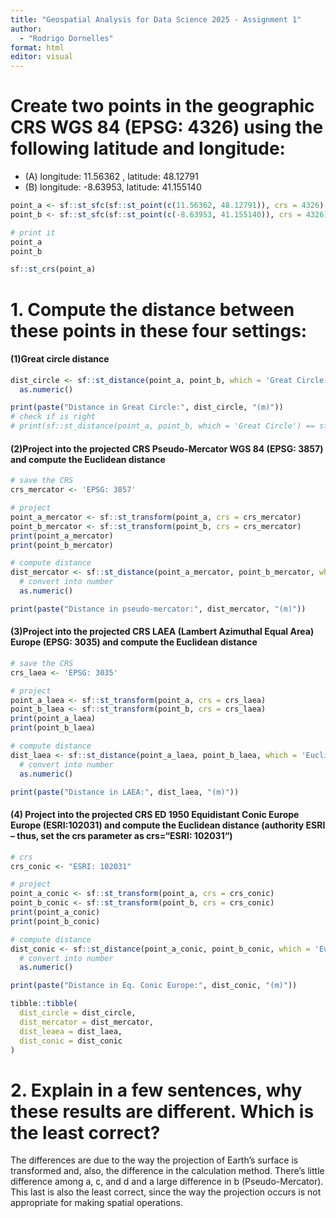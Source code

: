 ```yaml
---
title: "Geospatial Analysis for Data Science 2025 - Assignment 1"
author: 
  - "Rodrigo Dornelles"
format: html
editor: visual
---
```


# Create two points in the geographic CRS WGS 84 (EPSG: 4326) using the following latitude and longitude:

-   \(A\) longitude: 11.56362 , latitude: 48.12791
-   \(B\) longitude: -8.63953, latitude: 41.155140

```r

point_a <- sf::st_sfc(sf::st_point(c(11.56362, 48.12791)), crs = 4326)
point_b <- sf::st_sfc(sf::st_point(c(-8.63953, 41.155140)), crs = 4326)

# print it
point_a
point_b

```

```r
sf::st_crs(point_a)
```

# 1. Compute the distance between these points in these four settings:

#### (1)Great circle distance

```r

dist_circle <- sf::st_distance(point_a, point_b, which = 'Great Circle') |> 
  as.numeric()

print(paste("Distance in Great Circle:", dist_circle, "(m)"))
# check if is right
# print(sf::st_distance(point_a, point_b, which = 'Great Circle') == sf::st_distance(point_b, point_a, which = 'Great Circle'))
```

#### (2)Project into the projected CRS Pseudo-Mercator WGS 84 (EPSG: 3857) and compute the Euclidean distance

```r

# save the CRS
crs_mercator <- 'EPSG: 3857'

# project 
point_a_mercator <- sf::st_transform(point_a, crs = crs_mercator)
point_b_mercator <- sf::st_transform(point_b, crs = crs_mercator)
print(point_a_mercator)
print(point_b_mercator)

# compute distance
dist_mercator <- sf::st_distance(point_a_mercator, point_b_mercator, which = 'Euclidean') |> 
  # convert into number
  as.numeric()

print(paste("Distance in pseudo-mercator:", dist_mercator, "(m)"))
```

#### (3)Project into the projected CRS LAEA (Lambert Azimuthal Equal Area) Europe (EPSG: 3035) and compute the Euclidean distance

```r

# save the CRS
crs_laea <- 'EPSG: 3035'

# project 
point_a_laea <- sf::st_transform(point_a, crs = crs_laea)
point_b_laea <- sf::st_transform(point_b, crs = crs_laea)
print(point_a_laea)
print(point_b_laea)

# compute distance
dist_laea <- sf::st_distance(point_a_laea, point_b_laea, which = 'Euclidean') |> 
  # convert into number
  as.numeric()

print(paste("Distance in LAEA:", dist_laea, "(m)"))


```

#### (4) Project into the projected CRS ED 1950 Equidistant Conic Europe Europe (ESRI:102031) and compute the Euclidean distance (authority ESRI – thus, set the crs parameter as crs=“ESRI: 102031“)

```r

# crs
crs_conic <- "ESRI: 102031"

# project 
point_a_conic <- sf::st_transform(point_a, crs = crs_conic)
point_b_conic <- sf::st_transform(point_b, crs = crs_conic)
print(point_a_conic)
print(point_b_conic)

# compute distance
dist_conic <- sf::st_distance(point_a_conic, point_b_conic, which = 'Euclidean') |> 
  # convert into number
  as.numeric()

print(paste("Distance in Eq. Conic Europe:", dist_conic, "(m)"))

```

```r

tibble::tibble(
  dist_circle = dist_circle,
  dist_mercator = dist_mercator,
  dist_leaea = dist_laea,
  dist_conic = dist_conic
)

```

# 2. Explain in a few sentences, why these results are different. Which is the least correct?

The differences are due to the way the projection of Earth's surface is transformed and, also, the difference in the calculation method. There's little difference among a, c, and d and a large difference in b (Pseudo-Mercator). This last is also the least correct, since the way the projection occurs is not appropriate for making spatial operations.
